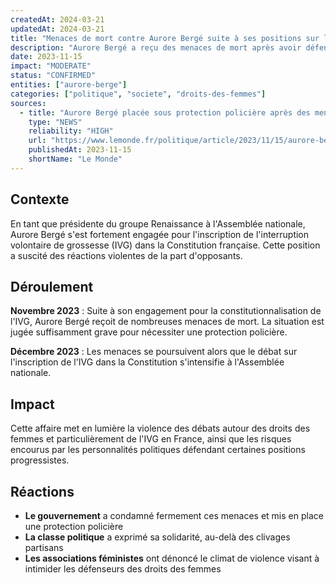 ```yaml
---
createdAt: 2024-03-21
updatedAt: 2024-03-21
title: "Menaces de mort contre Aurore Bergé suite à ses positions sur l'IVG"
description: "Aurore Bergé a reçu des menaces de mort après avoir défendu l'inscription de l'IVG dans la Constitution, menant à une protection policière"
date: 2023-11-15
impact: "MODERATE"
status: "CONFIRMED"
entities: ["aurore-berge"]
categories: ["politique", "societe", "droits-des-femmes"]
sources:
  - title: "Aurore Bergé placée sous protection policière après des menaces de mort"
    type: "NEWS"
    reliability: "HIGH"
    url: "https://www.lemonde.fr/politique/article/2023/11/15/aurore-berge-placee-sous-protection-policiere-apres-des-menaces-de-mort_6199876_823448.html"
    publishedAt: 2023-11-15
    shortName: "Le Monde"
---
```


## Contexte

En tant que présidente du groupe Renaissance à l'Assemblée nationale, Aurore Bergé s'est fortement engagée pour l'inscription de l'interruption volontaire de grossesse (IVG) dans la Constitution française. Cette position a suscité des réactions violentes de la part d'opposants.

## Déroulement

**Novembre 2023** : Suite à son engagement pour la constitutionnalisation de l'IVG, Aurore Bergé reçoit de nombreuses menaces de mort. La situation est jugée suffisamment grave pour nécessiter une protection policière.

**Décembre 2023** : Les menaces se poursuivent alors que le débat sur l'inscription de l'IVG dans la Constitution s'intensifie à l'Assemblée nationale.

## Impact

Cette affaire met en lumière la violence des débats autour des droits des femmes et particulièrement de l'IVG en France, ainsi que les risques encourus par les personnalités politiques défendant certaines positions progressistes.

## Réactions

- **Le gouvernement** a condamné fermement ces menaces et mis en place une protection policière
- **La classe politique** a exprimé sa solidarité, au-delà des clivages partisans
- **Les associations féministes** ont dénoncé le climat de violence visant à intimider les défenseurs des droits des femmes 
